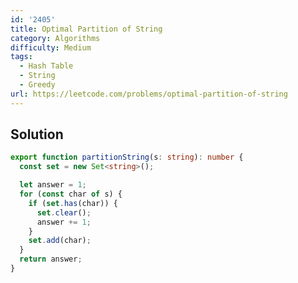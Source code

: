 ```yaml
---
id: '2405'
title: Optimal Partition of String
category: Algorithms
difficulty: Medium
tags:
  - Hash Table
  - String
  - Greedy
url: https://leetcode.com/problems/optimal-partition-of-string
---
```


## Solution

```typescript showLineNumbers
export function partitionString(s: string): number {
  const set = new Set<string>();

  let answer = 1;
  for (const char of s) {
    if (set.has(char)) {
      set.clear();
      answer += 1;
    }
    set.add(char);
  }
  return answer;
}
```
